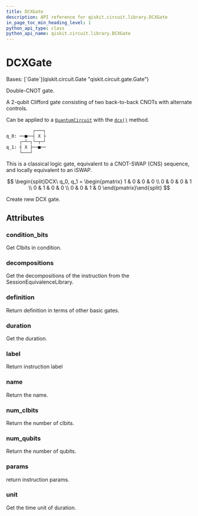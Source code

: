 ```yaml
---
title: DCXGate
description: API reference for qiskit.circuit.library.DCXGate
in_page_toc_min_heading_level: 1
python_api_type: class
python_api_name: qiskit.circuit.library.DCXGate
---
```


# DCXGate

<Class id="qiskit.circuit.library.DCXGate" github="https://github.com/qiskit/qiskit/tree/stable/0.24/qiskit/circuit/library/standard_gates/dcx.py" signature="DCXGate">
  Bases: [`Gate`](qiskit.circuit.Gate "qiskit.circuit.gate.Gate")

  Double-CNOT gate.

  A 2-qubit Clifford gate consisting of two back-to-back CNOTs with alternate controls.

  Can be applied to a [`QuantumCircuit`](qiskit.circuit.QuantumCircuit "qiskit.circuit.QuantumCircuit") with the [`dcx()`](qiskit.circuit.QuantumCircuit#dcx "qiskit.circuit.QuantumCircuit.dcx") method.

  ```python
            ┌───┐
  q_0: ──■──┤ X ├
       ┌─┴─┐└─┬─┘
  q_1: ┤ X ├──■──
       └───┘
  ```

  This is a classical logic gate, equivalent to a CNOT-SWAP (CNS) sequence, and locally equivalent to an iSWAP.

  $$
  \begin{split}DCX\ q_0, q_1 =
      \begin{pmatrix}
          1 & 0 & 0 & 0 \\
          0 & 0 & 0 & 1 \\
          0 & 1 & 0 & 0 \\
          0 & 0 & 1 & 0
      \end{pmatrix}\end{split}
  $$

  Create new DCX gate.

  ## Attributes

  ### condition\_bits

  <Attribute id="qiskit.circuit.library.DCXGate.condition_bits" name="condition_bits">
    Get Clbits in condition.
  </Attribute>

  ### decompositions

  <Attribute id="qiskit.circuit.library.DCXGate.decompositions" name="decompositions">
    Get the decompositions of the instruction from the SessionEquivalenceLibrary.
  </Attribute>

  ### definition

  <Attribute id="qiskit.circuit.library.DCXGate.definition" name="definition">
    Return definition in terms of other basic gates.
  </Attribute>

  ### duration

  <Attribute id="qiskit.circuit.library.DCXGate.duration" name="duration">
    Get the duration.
  </Attribute>

  ### label

  <Attribute id="qiskit.circuit.library.DCXGate.label" name="label">
    Return instruction label
  </Attribute>

  ### name

  <Attribute id="qiskit.circuit.library.DCXGate.name" name="name">
    Return the name.
  </Attribute>

  ### num\_clbits

  <Attribute id="qiskit.circuit.library.DCXGate.num_clbits" name="num_clbits">
    Return the number of clbits.
  </Attribute>

  ### num\_qubits

  <Attribute id="qiskit.circuit.library.DCXGate.num_qubits" name="num_qubits">
    Return the number of qubits.
  </Attribute>

  ### params

  <Attribute id="qiskit.circuit.library.DCXGate.params" name="params">
    return instruction params.
  </Attribute>

  ### unit

  <Attribute id="qiskit.circuit.library.DCXGate.unit" name="unit">
    Get the time unit of duration.
  </Attribute>
</Class>

